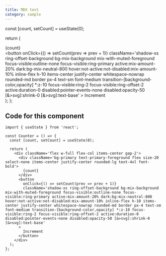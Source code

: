 ```yaml
---
title: MDX test
category: sample
---
```



  const [count, setCount] = useState(0);

  return (
    <div className='flex w-full flex-col items-center gap-2'>
      <div className='bg-primary text-primary-foreground flex size-20 select-none items-center justify-center rounded-lg text-4xl font-bold'>
        {count}
      </div>
      <button
        onClick={() => setCount(prev => prev + 1)}
        className='shadow-xs ring-offset-background bg-mix-background mix-with-muted-foreground focus-visible:outline-none focus-visible:ring-primary active:mix-amount-20% dark:bg-mix-neutral-800 hover:not-active:not-disabled:mix-amount-10% inline-flex h-10 items-center justify-center whitespace-nowrap rounded-md border px-4 text-sm font-medium transition-[background-color,opacity] *:z-10 focus-visible:ring-2 focus-visible:ring-offset-2 active:duration-0 disabled:pointer-events-none disabled:opacity-50 [&>svg]:shrink-0 [&>svg]:text-base'
      >
        Increment
      </button>
    </div>
  );
};

<Counter />

## Code for this component

```tsx
import { useState } from 'react';

const Counter = () => {
  const [count, setCount] = useState(0);

  return (
    <div className='flex w-full flex-col items-center gap-2'>
      <div className='bg-primary text-primary-foreground flex size-20 select-none items-center justify-center rounded-lg text-4xl font-bold'>
        {count}
      </div>
      <button
        onClick={() => setCount(prev => prev + 1)}
        className='shadow-xs ring-offset-background bg-mix-background mix-with-muted-foreground focus-visible:outline-none focus-visible:ring-primary active:mix-amount-20% dark:bg-mix-neutral-800 hover:not-active:not-disabled:mix-amount-10% inline-flex h-10 items-center justify-center whitespace-nowrap rounded-md border px-4 text-sm font-medium transition-[background-color,opacity] *:z-10 focus-visible:ring-2 focus-visible:ring-offset-2 active:duration-0 disabled:pointer-events-none disabled:opacity-50 [&>svg]:shrink-0 [&>svg]:text-base'
      >
        Increment
      </button>
    </div>
  );
};
```
